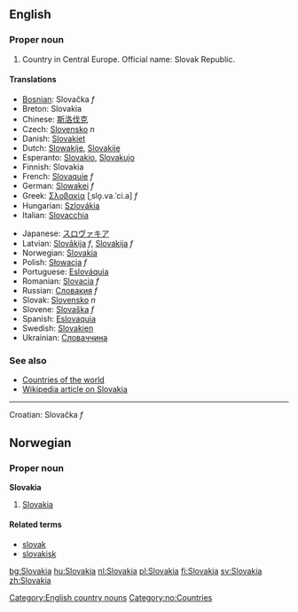 ==English==

===Proper noun===

# Country in Central Europe. Official name: Slovak Republic.

====Translations====
{{top}}
*[[Bosnian]]: Slovačka ''f''
*Breton: Slovakia
*Chinese: [[斯洛伐克]]
*Czech: [[Slovensko]] ''n''
*Danish: [[Slovakiet]]
*Dutch: [[Slowakije]], [[Slovakije]]
*Esperanto: [[Slovakio]], [[Slovakujo]]
*Finnish: Slovakia
*French: [[Slovaquie]] ''f''
*German: [[Slowakei]] ''f''
*Greek: [[Σλοβακία]] [ˌslo̞.va.ˈci.a] ''f''
*Hungarian: [[Szlovákia]]
*Italian: [[Slovacchia]]
{{mid}}
*Japanese: [[スロヴァキア]]
*Latvian: [[Slovākija]] ''f'', [[Slovakija]] ''f''
*Norwegian: [[#Norwegian|Slovakia]]
*Polish: [[Słowacja]] ''f''
*Portuguese: [[Eslováquia]]
*Romanian: [[Slovacia]] ''f''
*Russian: [[Словакия]] ''f''
*Slovak: [[Slovensko]] ''n''
*Slovene: [[Slovaška]] ''f''
*Spanish: [[Eslovaquia]]
*Swedish: [[Slovakien]]
*Ukrainian: [[Словаччина]]
{{bottom}}

===See also===
*[[Countries of the world]]
*[[w:Slovakia|Wikipedia article on Slovakia]]
[[Category:English country nouns]]

----
Croatian: Slovačka ''f''

==Norwegian==
===Proper noun===
[[Category:no:Countries]]
'''Slovakia'''
#[[#English|Slovakia]]
====Related terms====
*[[slovak]]
*[[slovakisk]]
[[bg:Slovakia]]
[[hu:Slovakia]]
[[nl:Slovakia]]
[[pl:Slovakia]]
[[fi:Slovakia]]
[[sv:Slovakia]]
[[zh:Slovakia]]